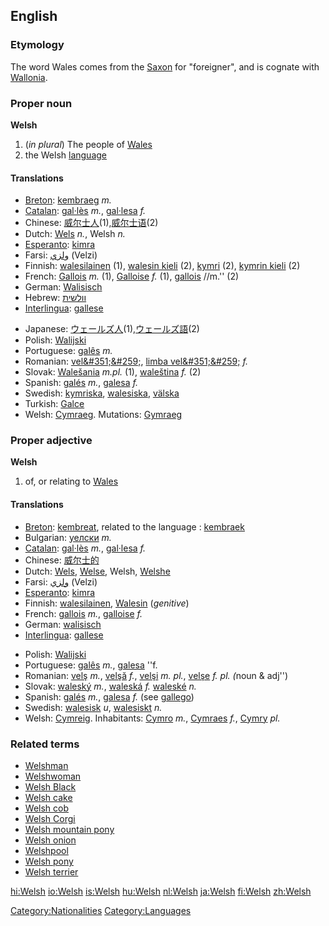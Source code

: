 {{interwiktionary|code=cy}}
{{see|welsh}}
==English==
{{wikipedia}}

===Etymology===
The word Wales comes from the [[Saxon]] for "foreigner", and is cognate with [[Wallonia]].

===Proper noun===
'''Welsh'''
#(''in plural'') The people of [[Wales]]
# the Welsh [[language]]

====Translations====
{{top}}
*[[Breton]]: [[kembraeg]] ''m.''
*[[Catalan]]: [[gal·lès]] ''m.'', [[gal·lesa]] ''f.''
*Chinese: [[威尔士人]](1),[[威尔士语]](2)
*Dutch: [[Wels]] ''n.'', Welsh ''n.''
*[[Esperanto]]: [[kimra]]
*Farsi: [[ولزي]] (Velzi)
*Finnish: [[walesilainen]] (1), [[walesin kieli]] (2), [[kymri]] (2), [[kymrin kieli]] (2)
*French: [[Gallois]] ''m.'' (1), [[Galloise]] ''f.'' (1), [[gallois]] //m.'' (2)
*German: [[Walisisch]]
*Hebrew: [[וולשית]]
*[[Interlingua]]: [[gallese]]
{{mid}}
*Japanese: [[ウェールズ人]](1),[[ウェールズ語]](2)
*Polish: [[Walijski]]
*Portuguese: [[galês]] ''m.''
*Romanian: [[vel&#351;&#259;]], [[limba vel&#351;&#259;]] ''f.''
*Slovak: [[Walešania]] ''m.pl.'' (1), [[waleština]] ''f.'' (2)
*Spanish: [[galés]] ''m.'', [[galesa]] ''f.''
*Swedish: [[kymriska]], [[walesiska]], [[välska]]
*Turkish: [[Galce]]
*Welsh: [[Cymraeg]]. Mutations: [[Gymraeg]]
{{bottom}}

===Proper adjective===
'''Welsh'''
# of, or relating to [[Wales]]

====Translations====
{{top}}
*[[Breton]]: [[kembreat]], related to the language : [[kembraek]]
*Bulgarian: [[уелски]] ''m.''
*[[Catalan]]: [[gal·lès]] ''m.'', [[gal·lesa]] ''f.''
*Chinese: [[威尔士的]]
*Dutch: [[Wels]], [[Welse]], Welsh, [[Welshe]]
*Farsi: [[ولزي]] (Velzi)
*[[Esperanto]]: [[kimra]]
*Finnish: [[walesilainen]], [[Wales#Finnish|Walesin]] (''genitive'')
*French: [[gallois]] ''m.'', [[galloise]] ''f.''
*German: [[walisisch]]
*[[Interlingua]]: [[gallese]]
{{mid}}
*Polish: [[Walijski]]
*Portuguese: [[galês]] ''m.'', [[galesa]] ''f.
*Romanian: [[velş]] ''m.'', [[velşă]] ''f.'', [[velşi]] ''m. pl.'', [[velşe]] ''f. pl. (''noun & adj'')
*Slovak: [[waleský]] ''m.'', [[waleská]] ''f.'' [[waleské]] ''n.''
*Spanish: [[galés]] ''m.'', [[galesa]] ''f.'' (see [[gallego]])
*Swedish: [[walesisk]] ''u'', [[walesiskt]] ''n.''
*Welsh: [[Cymreig]]. Inhabitants: [[Cymro]] ''m.'', [[Cymraes]] ''f.'', [[Cymry]] ''pl.''
{{bottom}}

===Related terms===
*[[Welshman]]
*[[Welshwoman]]
*[[Welsh Black]]
*[[Welsh cake]]
*[[Welsh cob]]
*[[Welsh Corgi]]
*[[Welsh mountain pony]]
*[[Welsh onion]]
*[[Welshpool]]
*[[Welsh pony]]
*[[Welsh terrier]]

[[Category:Nationalities]]
[[Category:Languages]]

[[hi:Welsh]]
[[io:Welsh]]
[[is:Welsh]]
[[hu:Welsh]]
[[nl:Welsh]]
[[ja:Welsh]]
[[fi:Welsh]]
[[zh:Welsh]]